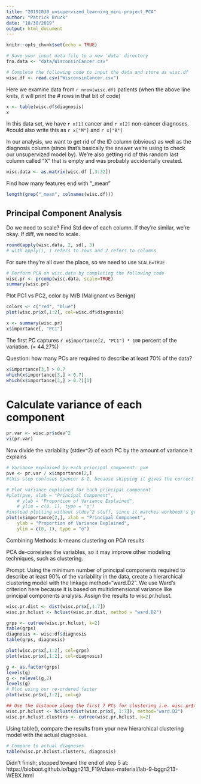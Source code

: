 ```yaml
---
title: "20191030_unsupervized_learning_mini-project_PCA"
author: "Patrick Bruck"
date: "10/30/2019"
output: html_document
---
```


```r
knitr::opts_chunk$set(echo = TRUE)
```



```r
# Save your input data file to a new 'data' directory
fna.data <- "data/WisconsinCancer.csv"

# Complete the following code to input the data and store as wisc.df
wisc.df <- read.csv("WisconsinCancer.csv")
```

Here we examine data from `r nrow(wisc.df)` patients
(when the above line knits, it will print the # rows in that bit of code)

```r
x <- table(wisc.df$diagnosis)
x
```

In this data set, we have `r x[1]` cancer and `r x[2]` non-cancer diagnoses.
#could also write this as `r x["M"]` and `r x["B"]`


In our analysis, we want to get rid of the ID column (obvious) as well as the diagnosis column (since that's basically the answer we're using to check our unsupervized model by). We're also getting rid of this random last column called "X" that is empty and was probably accidentally created.
```r
wisc.data <- as.matrix(wisc.df [,3:32])
```



Find how many features end with "_mean"
```r
length(grep("_mean", colnames(wisc.df)))
```



## Principal Component Analysis


Do we need to scale?
Find Std dev of each column. If they're similar, we're okay. If diff, we need to scale.
```r
round(apply(wisc.data, 2, sd), 3)
# with apply(), 1 refers to rows and 2 refers to columns
```
For sure they're all over the place, so we need to use `SCALE=TRUE`

```r
# Perform PCA on wisc.data by completing the following code
wisc.pr <- prcomp(wisc.data, scale=TRUE)
summary(wisc.pr)
```

Plot PC1 vs PC2, color by M/B (Malignant vs Benign)
```r
colors <- c("red", "blue")
plot(wisc.pr$x[,1:2], col=wisc.df$diagnosis)
```


```r
x <- summary(wisc.pr)
x$importance[, "PC1"]
```

The first PC captures `r x$importance[2, "PC1"] * 100` percent of the variation. (= 44.27%)

Question: how many PCs are required to describe at least 70% of the data?
```r
x$importance[3,] > 0.7
which(x$importance[3,] > 0.7)
which(x$importance[3,] > 0.7)[1]
```


# Calculate variance of each component
```r
pr.var <- wisc.pr$sdev^2
vi(pr.var)
```


Now divide the variability (stdev^2) of each PC by the amount of variance it explains
```r
# Variance explained by each principal component: pve
pve <- pr.var / x$importance[2,]
#this step confuses Spencer & I, because skipping it gives the correct graph in the workbook.

# Plot variance explained for each principal component
#plot(pve, xlab = "Principal Component", 
    # ylab = "Proportion of Variance Explained", 
    # ylim = c(0, 1), type = "o")
#instead plotting without stdev^2 stuff, since it matches workbook's graph
plot(x$importance[2,], xlab = "Principal Component", 
    ylab = "Proportion of Variance Explained", 
    ylim = c(0, 1), type = "o")
```








Combining Methods: k-means clustering on PCA results

PCA de-correlates the variables, so it may improve other modeling techniques, such as clustering.


Prompt: Using the minimum number of principal components required to describe at least 90% of the
variability in the data, create a hierarchical clustering model with the linkage
method="ward.D2". We use Ward's criterion here because it is based on multidimensional variance
like principal components analysis. Assign the results to wisc.pr.hclust.


```r
wisc.pr.dist <- dist(wisc.pr$x[,1:7])
wisc.pr.hclust <- hclust(wisc.pr.dist, method = "ward.D2")
```


```r
grps <- cutree(wisc.pr.hclust, k=2)
table(grps)
diagnosis <- wisc.df$diagnosis
table(grps, diagnosis)
```


```r
plot(wisc.pr$x[,1:2], col=grps)
plot(wisc.pr$x[,1:2], col=diagnosis)
```

```r
g <- as.factor(grps)
levels(g)
g <- relevel(g,2)
levels(g)
# Plot using our re-ordered factor 
plot(wisc.pr$x[,1:2], col=g)
```


```r
## Use the distance along the first 7 PCs for clustering i.e. wisc.pr$x[, 1:7]
wisc.pr.hclust <- hclust(dist(wisc.pr$x[, 1:7]), method="ward.D2")
wisc.pr.hclust.clusters <- cutree(wisc.pr.hclust, k=2)
```

Using table(), compare the results from your new hierarchical clustering model with the actual diagnoses.
```r
# Compare to actual diagnoses
table(wisc.pr.hclust.clusters, diagnosis)
```



Didn't finish; stopped toward the end of step 5 at:
https://bioboot.github.io/bggn213_F19/class-material/lab-9-bggn213-WEBX.html




